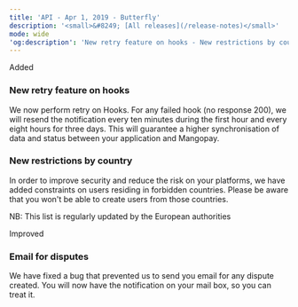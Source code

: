 ```yaml
---
title: 'API - Apr 1, 2019 - Butterfly'  
description: '<small>&#8249; [All releases](/release-notes)</small>'  
mode: wide  
'og:description': 'New retry feature on hooks - New restrictions by country - Email for disputes'  
---
```

  
  <div class="pill pill-green">Added</div> 
  
### New retry feature on hooks  

We now perform retry on Hooks. For any failed hook (no response 200), we will resend the notification every ten minutes during the first hour and every eight hours for three days. This will guarantee a higher synchronisation of data and status between your application and Mangopay. 
  
### New restrictions by country  

In order to improve security and reduce the risk on your platforms, we have added constraints on users residing in forbidden countries. Please be aware that you won't be able to create users from those countries.   

NB: This list is regularly updated by the European authorities  
  <div class="pill pill-blue">Improved</div> 
  
### Email for disputes  

We have fixed a bug that prevented us to send you email for any dispute created. You will now have the notification on your mail box, so you can treat it.
